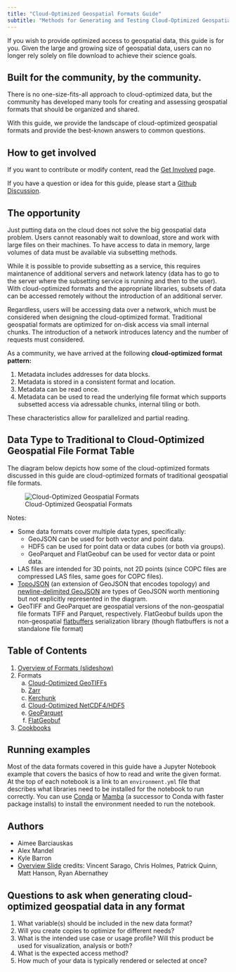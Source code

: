 ```yaml
---
title: "Cloud-Optimized Geospatial Formats Guide"
subtitle: "Methods for Generating and Testing Cloud-Optimized Geospatial Formats"
---
```


If you wish to provide optimized access to geospatial data, this guide is for you. Given the large and growing size of geospatial data, users can no longer rely solely on file download to achieve their science goals.

## Built for the community, by the community.

There is no one-size-fits-all approach to cloud-optimized data, but the community has developed many tools for creating and assessing geospatial formats that should be organized and shared.

With this guide, we provide the landscape of cloud-optimized geospatial formats and provide the best-known answers to common questions.

## How to get involved

If you want to contribute or modify content, read the [Get Involved](./contributing.qmd) page.

If you have a question or idea for this guide, please start a [Github Discussion](https://github.com/cloudnativegeo/cloud-optimized-geospatial-formats-guide/discussions/new/choose).

## The opportunity

Just putting data on the cloud does not solve the big geospatial data problem. Users cannot reasonably wait to download, store and work with large files on their machines. To have access to data in memory, large volumes of data must be available via subsetting methods.

While it is possible to provide subsetting as a service, this requires maintanence of additional servers and network latency (data has to go to the server where the subsetting service is running and then to the user). With cloud-optimized formats and the appropriate libraries, subsets of data can be accessed remotely without the introduction of an additional server.

Regardless, users will be accessing data over a network, which must be considered when designing the cloud-optimized format. Traditional geospatial formats are optimized for on-disk access via small internal chunks. The introduction of a network introduces latency and the number of requests must considered.

As a community, we have arrived at the following **cloud-optimized format pattern:**

1. Metadata includes addresses for data blocks.
2. Metadata is stored in a consistent format and location.
3. Metadata can be read once.
3. Metadata can be used to read the underlying file format which supports subsetted access via adressable chunks, internal tiling or both.

These characteristics allow for parallelized and partial reading.

## Data Type to Traditional to Cloud-Optimized Geospatial File Format Table

The diagram below depicts how some of the cloud-optimized formats discussed in this guide are cloud-optimized formats of traditional geospatial file formats.

![Cloud-Optimized Geospatial Formats](./images/cogeo-formats-table.png)

Notes:

* Some data formats cover multiple data types, specifically:
    * GeoJSON can be used for both vector and point data.
    * HDF5 can be used for point data or data cubes (or both via groups).
    * GeoParquet and FlatGeobuf can be used for vector data or point data.
* LAS files are intended for 3D points, not 2D points (since COPC files are compressed LAS files, same goes for COPC files).
* [TopoJSON](https://github.com/topojson/topojson) (an extension of GeoJSON that encodes topology) and [newline-delimited GeoJSON](https://stevage.github.io/ndgeojson/) are types of GeoJSON worth mentioning but not explicitly represented in the diagram.
* GeoTIFF and GeoParquet are geospatial versions of the non-geospatial file formats TIFF and Parquet, respectively. FlatGeobuf builds upon the non-geospatial [flatbuffers](https://github.com/google/flatbuffers) serialization library (though flatbuffers is not a standalone file format)

## Table of Contents

1. [Overview of Formats (slideshow)](./overview.qmd)
2. Formats
   a. [Cloud-Optimized GeoTIFFs](./cloud-optimized-geotiffs/intro.ipynb)
   b. [Zarr](./zarr/intro.qmd)
   c. [Kerchunk](./kerchunk/intro.qmd)
   c. [Cloud-Optimized NetCDF4/HDF5](./cloud-optimized-netcdf4-hdf5/index.qmd)
   d. [GeoParquet](./geoparquet/index.qmd)
   e. [FlatGeobuf](./flatgeobuf/intro.qmd)
3. [Cookbooks](./cookbooks/index.qmd)


## Running examples

Most of the data formats covered in this guide have a Jupyter Notebook example that covers the basics of how to read and write the given format. At the top of each notebook is a link to an `environment.yml` file that describes what libraries need to be installed for the notebook to run correctly. You can use [Conda](https://www.anaconda.com/download) or [Mamba](https://mamba.readthedocs.io/en/latest/index.html) (a successor to Conda with faster package installs) to install the environment needed to run the notebook.

## Authors

* Aimee Barciauskas
* Alex Mandel
* Kyle Barron
* [Overview Slide](./overview.qmd) credits: Vincent Sarago, Chris Holmes, Patrick Quinn, Matt Hanson, Ryan Abernathey

## Questions to ask when generating cloud-optimized geospatial data in any format

1. What variable(s) should be included in the new data format?
2. Will you create copies to optimize for different needs?
3. What is the intended use case or usage profile? Will this product be used for visualization, analysis or both?
4. What is the expected access method?
5. How much of your data is typically rendered or selected at once?


